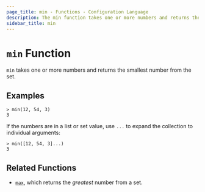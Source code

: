 ```yaml
---
page_title: min - Functions - Configuration Language
description: The min function takes one or more numbers and returns the smallest number.
sidebar_title: min
---
```


# `min` Function

`min` takes one or more numbers and returns the smallest number from the set.

## Examples

```
> min(12, 54, 3)
3
```

If the numbers are in a list or set value, use `...` to expand the collection
to individual arguments:

```
> min([12, 54, 3]...)
3
```

## Related Functions

* [`max`](/language/functions/max), which returns the _greatest_ number from a set.
